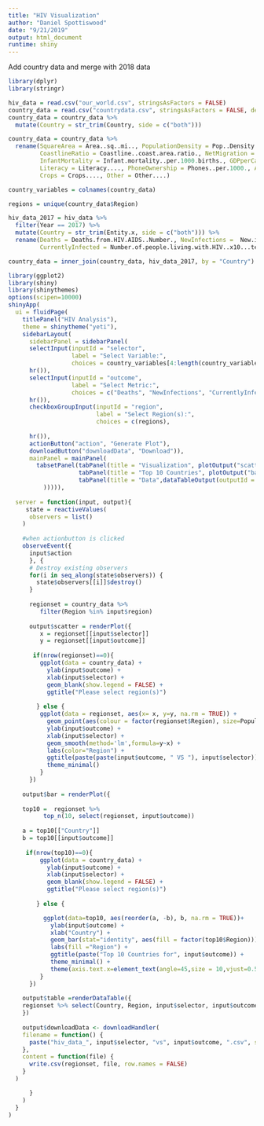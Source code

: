 ```yaml
---
title: "HIV Visualization"
author: "Daniel Spottiswood"
date: "9/21/2019"
output: html_document
runtime: shiny
---
```


Add country data and merge with 2018 data
```r
library(dplyr)
library(stringr)

hiv_data = read.csv("our_world.csv", stringsAsFactors = FALSE)
country_data = read.csv("countrydata.csv", stringsAsFactors = FALSE, dec = ",")
country_data = country_data %>% 
  mutate(Country = str_trim(Country, side = c("both")))

country_data = country_data %>% 
  rename(SquareArea = Area..sq..mi.., PopulationDensity = Pop..Density..per.sq..mi..,
         CoastlineRatio = Coastline..coast.area.ratio., NetMigration = Net.migration,
         InfantMortality = Infant.mortality..per.1000.births., GDPperCapita = GDP....per.capita.,
         Literacy = Literacy...., PhoneOwnership = Phones..per.1000., Arable = Arable....,
         Crops = Crops...., Other = Other....) 

country_variables = colnames(country_data)

regions = unique(country_data$Region)

hiv_data_2017 = hiv_data %>%
  filter(Year == 2017) %>% 
  mutate(Country = str_trim(Entity.x, side = c("both"))) %>%
  rename(Deaths = Deaths.from.HIV.AIDS..Number., NewInfections =  New.infections.of.HIV.AIDS..new.cases.of.HIV.infection.,
         CurrentlyInfected = Number.of.people.living.with.HIV..x10...tens.of.people.living.with.HIV.)

country_data = inner_join(country_data, hiv_data_2017, by = "Country")
```


```r
library(ggplot2)
library(shiny)
library(shinythemes)
options(scipen=10000)
shinyApp(
  ui = fluidPage(
    titlePanel("HIV Analysis"),
    theme = shinytheme("yeti"),
    sidebarLayout(
      sidebarPanel = sidebarPanel(
      selectInput(inputId = "selector",
                  label = "Select Variable:",
                  choices = country_variables[4:length(country_variables)],
      hr()),
      selectInput(inputId = "outcome",
                  label = "Select Metric:",
                  choices = c("Deaths", "NewInfections", "CurrentlyInfected"),
      hr()),
      checkboxGroupInput(inputId = "region", 
                         label = "Select Region(s):", 
                         choices = c(regions),
    
      hr()),
      actionButton("action", "Generate Plot"), 
      downloadButton("downloadData", "Download")),
      mainPanel = mainPanel(
        tabsetPanel(tabPanel(title = "Visualization", plotOutput("scatter")), 
                    tabPanel(title = "Top 10 Countries", plotOutput("bar")),
                    tabPanel(title = "Data",dataTableOutput(outputId = "table")
          ))))), 
  
  server = function(input, output){
     state = reactiveValues(
      observers = list()
    )
    
    #when actionbutton is clicked
    observeEvent({
      input$action
      }, {
      # Destroy existing observers
      for(i in seq_along(state$observers)) {
        state$observers[[i]]$destroy()
      }
        
      regionset = country_data %>%
         filter(Region %in% input$region)
  
      output$scatter = renderPlot({
         x = regionset[[input$selector]]
         y = regionset[[input$outcome]]
       
       if(nrow(regionset)==0){
         ggplot(data = country_data) +
           ylab(input$outcome) +
           xlab(input$selector) + 
           geom_blank(show.legend = FALSE) + 
           ggtitle("Please select region(s)")
         
        } else {
         ggplot(data = regionset, aes(x= x, y=y, na.rm = TRUE)) +
           geom_point(aes(colour = factor(regionset$Region), size=Population)) +
           ylab(input$outcome) +
           xlab(input$selector) +
           geom_smooth(method='lm',formula=y~x) +
           labs(color="Region") +
           ggtitle(paste(paste(input$outcome, " VS "), input$selector)) +
           theme_minimal()
         }
      })
     
    output$bar = renderPlot({
       
    top10 =  regionset %>%
          top_n(10, select(regionset, input$outcome))
    
    a = top10[["Country"]]
    b = top10[[input$outcome]]
       
     if(nrow(top10)==0){
         ggplot(data = country_data) +
           ylab(input$outcome) +
           xlab(input$selector) + 
           geom_blank(show.legend = FALSE) + 
           ggtitle("Please select region(s)")
         
        } else {

          ggplot(data=top10, aes(reorder(a, -b), b, na.rm = TRUE))+
            ylab(input$outcome) +
            xlab("Country") +
            geom_bar(stat="identity", aes(fill = factor(top10$Region))) +
            labs(fill ="Region") +
            ggtitle(paste("Top 10 Countries for", input$outcome)) +
            theme_minimal() +
            theme(axis.text.x=element_text(angle=45,size = 10,vjust=0.5))
         }
      })
     
    output$table =renderDataTable({
    regionset %>% select(Country, Region, input$selector, input$outcome)
    })
    
    output$downloadData <- downloadHandler(
    filename = function() {
      paste("hiv_data_", input$selector, "vs", input$outcome, ".csv", sep = "")
    },
    content = function(file) {
      write.csv(regionset, file, row.names = FALSE)
    }
  )

      }
    )
  }
)
```